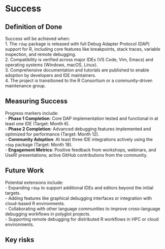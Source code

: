 # Success
<!-- 
Projects should have a definition of done that is measurable, and a thorough understanding going in of what the risks are to delivery 
-->

## Definition of Done  
Success will be achieved when:  
1. The `rdap` package is released with full Debug Adapter Protocol (DAP) support for R, including core features like breakpoints, stack traces, variable inspection, and remote debugging.  
2. Compatibility is verified across major IDEs (VS Code, Vim, Emacs) and operating systems (Windows, macOS, Linux).  
3. Comprehensive documentation and tutorials are published to enable adoption by developers and IDE maintainers.  
4. The project is transitioned to the R Consortium or a community-driven maintenance group.  

## Measuring Success  
Progress markers include:  
- **Phase 1 Completion**: Core DAP implementation tested and functional in at least one IDE (Target: Month 6).  
- **Phase 2 Completion**: Advanced debugging features implemented and optimized for performance (Target: Month 12).  
- **Community Adoption**: At least three IDE integrations actively using the `rdap` package (Target: Month 18).  
- **Engagement Metrics**: Positive feedback from workshops, webinars, and UseR! presentations; active GitHub contributions from the community.  

## Future Work  
Potential extensions include:  
- Expanding `rdap` to support additional IDEs and editors beyond the initial targets.  
- Adding features like graphical debugging interfaces or integration with cloud-based R environments.  
- Collaborating with other language communities to improve cross-language debugging workflows in polyglot projects.  
- Supporting remote debugging for distributed R workflows in HPC or cloud environments.  

## Key risks
<!-- 
What sort of things could come up that can delay or break the project?

 - [ ] People
 - [ ] Processes
 - [ ] Tooling & Technology
 - [ ] Costs

-->